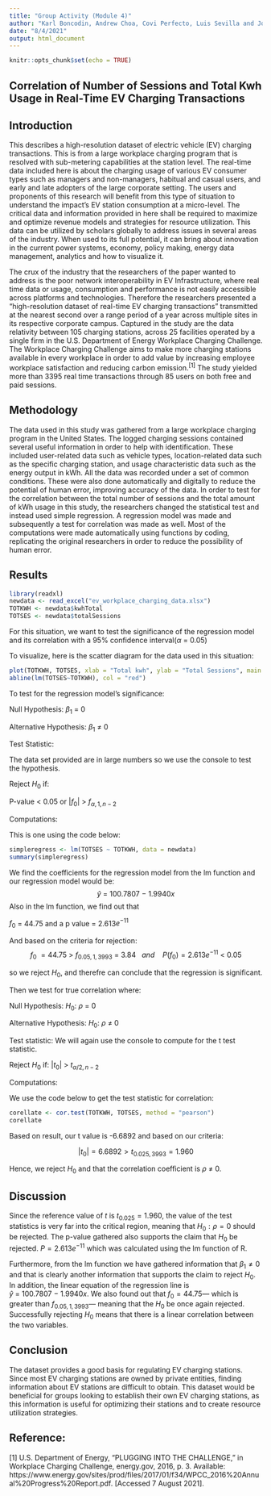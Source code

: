 ```yaml
---
title: "Group Activity (Module 4)"
author: "Karl Boncodin, Andrew Choa, Covi Perfecto, Luis Sevilla and Joshua Tirana"
date: "8/4/2021"
output: html_document
---
```


```r
knitr::opts_chunk$set(echo = TRUE)
```
## Correlation of Number of Sessions and Total Kwh Usage in Real-Time EV Charging Transactions

## Introduction
This describes a high-resolution dataset of electric vehicle (EV) charging transactions. This is from a large workplace charging program that is resolved with sub-metering capabilities at the station level. The real-time data included here is about the charging usage of various EV consumer types such as managers and non-managers, habitual and casual users, and early and late adopters of the large corporate setting. The users and proponents of this research will benefit from this type of situation to understand the impact’s EV station consumption at a micro-level. The critical data and information provided in here shall be required to maximize and optimize revenue models and strategies for resource utilization. This data can be utilized by scholars globally to address issues in several areas of the industry. When used to its full potential, it can bring about innovation in the current power systems, economy, policy making, energy data management, analytics and how to visualize it.

The crux of the industry that the researchers of the paper wanted to address is the poor network interoperability in EV Infrastructure, where real time data or usage, consumption and performance is not easily accessible across platforms and technologies. Therefore the researchers presented a "high-resolution dataset of real-time EV charging transactions” transmitted at the nearest second over a range period of a year across multiple sites in its respective corporate campus. Captured in the study are the data relativity between 105 charging stations, across 25 facilities operated by a single firm in the U.S. Department of Energy Workplace Charging Challenge. The Workplace Charging Challenge aims to make more charging stations available in every workplace in order to add value by increasing employee workplace satisfaction and reducing carbon emission.$^{[1]}$ The study yielded more than 3395 real time transactions through 85 users on both free and paid sessions.

## Methodology
The data used in this study was gathered from a large workplace charging program in the United States. The logged charging sessions contained several useful information in order to help with identification. These included user-related data such as vehicle types, location-related data such as the specific charging station, and usage characteristic data such as the energy output in kWh. All the data was recorded under a set of common conditions. These were also done automatically and digitally to reduce the potential of human error, improving accuracy of the data. In order to test for the correlation between the total number of sessions and the total amount of kWh usage in this study, the researchers changed the statistical test and instead used simple regression. A regression model was made and subsequently a test for correlation was made as well. Most of the computations were made automatically using functions by coding, replicating the original researchers in order to reduce the possibility of human error. 

## Results
```r

library(readxl)
newdata <- read_excel("ev_workplace_charging_data.xlsx")
TOTKWH <- newdata$kwhTotal
TOTSES <- newdata$totalSessions

```
For this situation, we want to test the significance of the regression model and its correlation with a 95% confidence interval($\alpha$ = 0.05)

To visualize, here is the scatter diagram for the data used in this situation:

```r
plot(TOTKWH, TOTSES, xlab = "Total kwh", ylab = "Total Sessions", main = "Total sessions Vs. Total kwh")
abline(lm(TOTSES~TOTKWH), col = "red")
```

To test for the regression model's significance:

Null Hypothesis: $\beta_1$ = 0

Alternative Hypothesis: $\beta_1$ $\ne$ 0

Test Statistic:

The data set provided are in large numbers so we use the console to test the hypothesis.

Reject $H_0$ if: 
	
P-value < 0.05 or $|f_0|$ > $f_{\alpha,1,n-2}$

Computations:

This is one using the code below:
```r
simpleregress <- lm(TOTSES ~ TOTKWH, data = newdata)
summary(simpleregress)
```
We find the coefficients for the regression model from the lm function and our regression model would be: 
$$
  \hat{y} ~=~100.7807~-~1.9940x
$$
Also in the lm function, we find out that 

  $f_0$ = 44.75 and a p value = 2.613$e^{-11}$

And based on the criteria for rejection:
$$
  f_0~=44.75~>~f_{0.05,1,3993}~=~3.84~~~and ~~~~P(f_0)=2.613e^{-11}~<~0.05
$$

so we reject $H_0$, and therefre can conclude that the regression is significant.

Then we test for true correlation where:

Null Hypothesis: $H_0$: $\rho$ = 0

Alternative Hypothesis: $H_0$: $\rho$ $\ne$ 0

Test statistic: We will again use the console to compute for the t test statistic.

Reject $H_0$ if: 
	$|t_0|$ > $t_{\alpha/2,n-2}$

Computations:

We use the code below to get the test statistic for correlation:
```r
corellate <- cor.test(TOTKWH, TOTSES, method = "pearson") 
corellate
```
Based on result, our t value is -6.6892 and based on our criteria:

$$
|t_0| = 6.6892 > t_{0.025,3993} = 1.960
$$


Hence, we reject $H_0$ and that the correlation coefficient is $\rho$ $\ne$ 0.

## Discussion

Since the reference value of $t$ is $t_{0.025} = 1.960$, the value of the test statistics is very far into the critical region, meaning that $H_0: \rho=0$ should be rejected. The p-value gathered also supports the claim that $H_0$ be rejected. $P = 2.613e^{-11}$ which was calculated using the lm function of R.

Furthermore, from the lm function we have gathered information that $\beta_1 \neq 0$ and that is clearly another information that supports the claim to reject $H_0$. In addition, the linear equation of the regression line is $\hat{y} ~=~100.7807~-~1.9940x$. We also found out that $f_0 = 44.75$--- which is greater than $f_{0.05,1,3993}$--- meaning that the $H_0$ be once again rejected. Successfully rejecting $H_0$ means that there is a linear correlation between the two variables. 

## Conclusion

The dataset provides a good basis for regulating EV charging stations. Since most EV charging stations are owned by private entities, finding information about EV stations are difficult to  obtain. This dataset would be beneficial for groups looking to establish their own EV charging stations, as this information is useful for optimizing their stations and to create resource utilization strategies.

## Reference:
[1]  U.S. Department of Energy, "PLUGGING INTO THE CHALLENGE," in Workplace Charging Challenge, energy.gov, 2016, p. 3. Available: https://www.energy.gov/sites/prod/files/2017/01/f34/WPCC_2016%20Annual%20Progress%20Report.pdf. [Accessed 7 August 2021].
